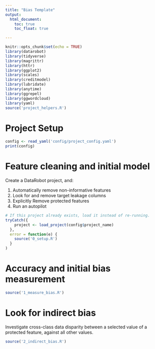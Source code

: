 ```yaml
---
title: "Bias Template"
output:
  html_document:
    toc: true
    toc_float: true

---
```


```r
knitr::opts_chunk$set(echo = TRUE)
library(datarobot)
library(tidyverse)
library(magrittr)
library(httr)
library(ggplot2)
library(scales)
library(creditmodel)
library(lubridate)
library(anytime)
library(ggrepel)
library(ggwordcloud)
library(yaml)
source('project_helpers.R')
```

# Project Setup

```r
config <- read_yaml('config/project_config.yaml')
print(config)
```

# Feature cleaning and initial model

Create a DataRobot project, and:

1. Automatically remove non-informative features
2. Look for and remove target leakage columns
3. Explicitly Remove protected features
4. Run an autopilot


```r
# If this project already exists, load it instead of re-running.
tryCatch({
    project <- load_project(config$project_name)
  },
  error = function(e) {
    source('0_setup.R')
  }
)
```

# Accuracy and initial bias measurement

```r
source('1_measure_bias.R')
```

# Look for indirect bias

Investigate cross-class data disparity between a selected value of a protected
feature, against all other values.

```r
source('2_indirect_bias.R')
```

